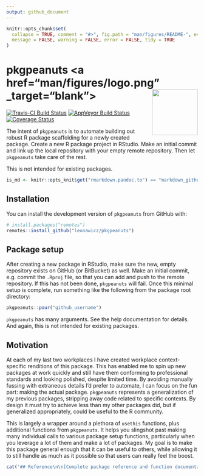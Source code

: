 ```yaml
---
output: github_document
---
```


<!-- README.md is generated from README.Rmd. Please edit that file -->

```r
knitr::opts_chunk$set(
  collapse = TRUE, comment = "#>", fig.path = "man/figures/README-", eval = TRUE,
  message = FALSE, warning = FALSE, error = FALSE, tidy = TRUE
)
```

# pkgpeanuts <a href="man/figures/logo.png" _target="blank"><img src="man/figures/logo.png" style="margin-left:10px;margin-bottom:5px;" width="120" align="right"></a>

[![Travis-CI Build Status](https://travis-ci.org/leonawicz/pkgpeanuts.svg?branch=master)](https://travis-ci.org/leonawicz/pkgpeanuts)
[![AppVeyor Build Status](https://ci.appveyor.com/api/projects/status/github/leonawicz/pkgpeanuts?branch=master&svg=true)](https://ci.appveyor.com/project/leonawicz/pkgpeanuts)
[![Coverage Status](https://img.shields.io/codecov/c/github/leonawicz/pkgpeanuts/master.svg)](https://codecov.io/github/leonawicz/pkgpeanuts?branch=master)

The intent of `pkgpeanuts` is to automate building out robust R package scaffolding for a newly created package. Create a new R package project in RStudio. Make an initial commit and link up the local repository with your empty remote repository. Then let `pkgpeanuts` take care of the rest.

This is not intended for existing packages.

```r
is_md <- knitr::opts_knit$get("rmarkdown.pandoc.to") == "markdown_github-ascii_identifiers"
```

## Installation

You can install the development version of `pkgpeanuts` from GitHub with:

``` r
# install.packages("remotes")
remotes::install_github("leonawicz/pkgpeanuts")
```

## Package setup

After creating a new package in RStudio, make sure the new, empty repository exists on GitHub (or BitBucket) as well. Make an initial commit, e.g. commit the `.Rproj` file, so that you can add and push to the remote repository. If this has not been done, `pkgpeanuts` will fail. Once this minimal setup is complete, run something like the following from the package root directory:

```r
pkgpeanuts::pour("github_username")
```

`pkgpeanuts` has many arguments. See the help documentation for details. And again, this is not intended for existing packages.

## Motivation

At each of my last two workplaces I have created workplace context-specific renditions of this package. This has enabled me to spin up new packages at work quickly and still have them conforming to professional standards and looking polished, despite limited time. By avoiding manually fussing with extraneous details I'd prefer to automate, I can focus on the fun part: making the actual package. `pkgpeanuts` represents a generalization of my previous packages, stripping away code related to specific contexts. By design it must try to achieve less than my other packages did, but if generalized appropriately, could be useful to the R community.

This is largely a wrapper around a plethora of `usethis` functions, plus additional functions from `pkgpeanuts`. It helps you slingshot past making many individual calls to various package setup functions, particularly when you leverage a lot of them and make a lot of packages. My goal is to make this package general enough that it can be useful to others, while allowing it to still handle as much as it possible so that users can really feel the boost.

```r
cat('## Reference\n\n[Complete package reference and function documentation](https://leonawicz.github.io/pkgpeanuts/)')
```
